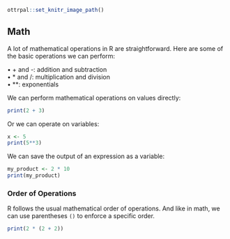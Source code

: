 ```r
ottrpal::set_knitr_image_path()
```

## Math 

A lot of mathematical operations in R are straightforward. Here are some of the basic operations we can perform:

• + and -: addition and subtraction \
• * and /: multiplication and division \
• **: exponentials \

We can perform mathematical operations on values directly: \

```r
print(2 + 3)
```

Or we can operate on variables:

```r
x <- 5 
print(5**3)
```

We can save the output of an expression as a variable:

```r
my_product <- 2 * 10
print(my_product)
```

### Order of Operations

R follows the usual mathematical order of operations. And like in math, we can use parentheses `()` to enforce a specific order.

```r
print(2 * (2 + 2))
```